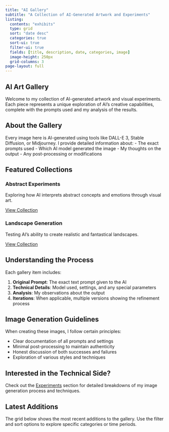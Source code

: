 ```yaml
---
title: "AI Gallery"
subtitle: "A Collection of AI-Generated Artwork and Experiments"
listing:
  contents: "exhibits"
  type: grid
  sort: "date desc"
  categories: true
  sort-ui: true
  filter-ui: true
  fields: [title, description, date, categories, image]
  image-height: 250px
  grid-columns: 3
page-layout: full
---
```


:::{.column-page}
# AI Art Gallery

Welcome to my collection of AI-generated artwork and visual experiments. Each piece represents a unique exploration of AI's creative capabilities, complete with the prompts used and my analysis of the results.

:::{.callout-note}
## About the Gallery
Every image here is AI-generated using tools like DALL-E 3, Stable Diffusion, or Midjourney. I provide detailed information about:
- The exact prompts used
- Which AI model generated the image
- My thoughts on the output
- Any post-processing or modifications
:::

## Featured Collections

:::{.grid}

:::{.g-col-12 .g-col-md-6}
### Abstract Experiments
Exploring how AI interprets abstract concepts and emotions through visual art.

[View Collection](/gallery/exhibits/abstract-series)
:::

:::{.g-col-12 .g-col-md-6}
### Landscape Generation
Testing AI's ability to create realistic and fantastical landscapes.

[View Collection](/gallery/exhibits/landscapes)
:::

:::

## Understanding the Process

Each gallery item includes:

1. **Original Prompt**: The exact text prompt given to the AI
2. **Technical Details**: Model used, settings, and any special parameters
3. **Analysis**: My observations about the output
4. **Iterations**: When applicable, multiple versions showing the refinement process

## Image Generation Guidelines

When creating these images, I follow certain principles:

- Clear documentation of all prompts and settings
- Minimal post-processing to maintain authenticity
- Honest discussion of both successes and failures
- Exploration of various styles and techniques

:::{.callout-tip}
## Interested in the Technical Side?
Check out the [Experiments](/experiments) section for detailed breakdowns of my image generation process and techniques.
:::

## Latest Additions

The grid below shows the most recent additions to the gallery. Use the filter and sort options to explore specific categories or time periods.
:::
